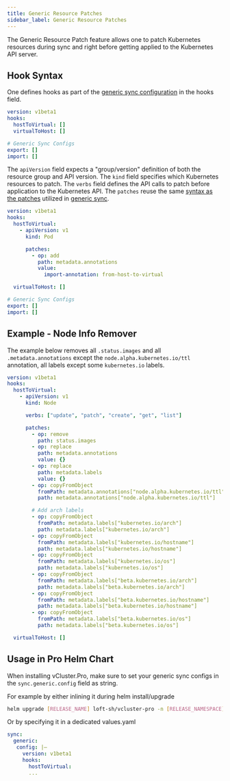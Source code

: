```yaml
---
title: Generic Resource Patches
sidebar_label: Generic Resource Patches 
---
```


The Generic Resource Patch feature allows one to patch Kubernetes resources during sync and right before getting applied to the Kubernetes API server.

## Hook Syntax

One defines hooks as part of the [generic sync configuration](./other_resources/config_syntax.mdx) in the hooks field.

```yaml
version: v1beta1
hooks:
  hostToVirtual: []
  virtualToHost: []

# Generic Sync Configs
export: []
import: []
```

The `apiVersion` field expects a "group/version" definition of both the resource group and API version.
The `kind` field specifies which Kubernetes resources to patch.
The `verbs` field defines the API calls to patch before application to the Kubernetes API.
The `patches` reuse the same [syntax as the patches](/syncer/other_resources/config_syntax.mdx#patch-syntax) utilized in [generic sync](./other_resources/generic_sync.mdx).

```yaml
version: v1beta1
hooks:
  hostToVirtual:
    - apiVersion: v1
      kind: Pod

      patches:
        - op: add
          path: metadata.annotations
          value:
            import-annotation: from-host-to-virtual

  virtualToHost: []

# Generic Sync Configs
export: []
import: []
```

## Example - Node Info Remover

The example below removes all `.status.images` and all `.metadata.annotations` except the `node.alpha.kubernetes.io/ttl` annotation, all labels except some `kubernetes.io` labels.

```yaml
version: v1beta1
hooks:
  hostToVirtual:
    - apiVersion: v1
      kind: Node

      verbs: ["update", "patch", "create", "get", "list"]

      patches:
        - op: remove
          path: status.images
        - op: replace
          path: metadata.annotations
          value: {}
        - op: replace
          path: metadata.labels
          value: {}
        - op: copyFromObject
          fromPath: metadata.annotations["node.alpha.kubernetes.io/ttl"]
          path: metadata.annotations["node.alpha.kubernetes.io/ttl"]

        # Add arch labels
        - op: copyFromObject
          fromPath: metadata.labels["kubernetes.io/arch"]
          path: metadata.labels["kubernetes.io/arch"]
        - op: copyFromObject
          fromPath: metadata.labels["kubernetes.io/hostname"]
          path: metadata.labels["kubernetes.io/hostname"]
        - op: copyFromObject
          fromPath: metadata.labels["kubernetes.io/os"]
          path: metadata.labels["kubernetes.io/os"]
        - op: copyFromObject
          fromPath: metadata.labels["beta.kubernetes.io/arch"]
          path: metadata.labels["beta.kubernetes.io/arch"]
        - op: copyFromObject
          fromPath: metadata.labels["beta.kubernetes.io/hostname"]
          path: metadata.labels["beta.kubernetes.io/hostname"]
        - op: copyFromObject
          fromPath: metadata.labels["beta.kubernetes.io/os"]
          path: metadata.labels["beta.kubernetes.io/os"]

  virtualToHost: []
```

## Usage in Pro Helm Chart

When installing vCluster.Pro, make sure to set your generic sync configs in the `sync.generic.config` field as string.

For example by either inlining it during helm install/upgrade

```bash
helm upgrade [RELEASE_NAME] loft-sh/vcluster-pro -n [RELEASE_NAMESPACE] --create-namespace --install --set sync.generic.config="..."
```

Or by specifying it in a dedicated values.yaml

```yaml
sync:
  generic:
   config: |–
     version: v1beta1
     hooks:
       hostToVirtual:
       ...
```
